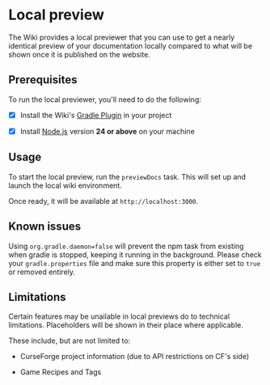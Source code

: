 # Local preview

The Wiki provides a local previewer that you can use to get a nearly identical preview of your documentation locally
compared to what will be shown once it is published on the website.

## Prerequisites

To run the local previewer, you'll need to do the following:

- [x] Install the Wiki's [Gradle Plugin](gradle) in your project

<p/>

- [x] Install [Node.js](https://nodejs.org) version **24 or above** on your machine

## Usage

To start the local preview, run the `previewDocs` task. This will set up and launch the local wiki environment.

Once ready, it will be available at `http://localhost:3000`.

## Known issues

Using `org.gradle.daemon=false` will prevent the npm task from existing when gradle is stopped, keeping it running
in the background. Please check your `gradle.properties` file and make sure this property is either set to `true` or
removed entirely.

## Limitations

Certain features may be unailable in local previews do to technical limitations. Placeholders will be shown in their
place where applicable.

These include, but are not limited to:

- CurseForge project information (due to API restrictions on CF's side)

- Game Recipes and Tags